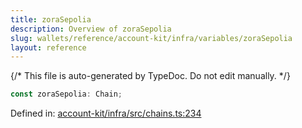 ```yaml
---
title: zoraSepolia
description: Overview of zoraSepolia
slug: wallets/reference/account-kit/infra/variables/zoraSepolia
layout: reference
---
```


{/* This file is auto-generated by TypeDoc. Do not edit manually. */}

```ts
const zoraSepolia: Chain;
```

Defined in: [account-kit/infra/src/chains.ts:234](https://github.com/alchemyplatform/aa-sdk/blob/ad165355d980f9a16dd388088895bfc851df8656/account-kit/infra/src/chains.ts#L234)
